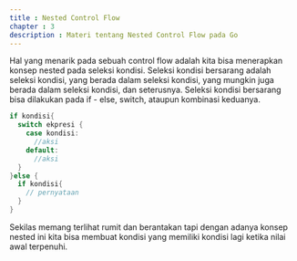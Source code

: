 ```yaml
---
title : Nested Control Flow
chapter : 3
description : Materi tentang Nested Control Flow pada Go
---
```


Hal yang menarik pada sebuah control flow adalah kita bisa menerapkan konsep 
nested pada seleksi kondisi. Seleksi kondisi bersarang adalah seleksi kondisi, 
yang berada dalam seleksi kondisi, yang mungkin juga berada dalam seleksi 
kondisi, dan seterusnya. Seleksi kondisi bersarang bisa dilakukan pada 
if - else, switch, ataupun kombinasi keduanya.

```go
if kondisi{
  switch ekpresi {
    case kondisi:
      //aksi
    default:
      //aksi
  }
}else {
  if kondisi{
    // pernyataan
  }
}
```

Sekilas memang terlihat rumit dan berantakan tapi dengan adanya konsep 
nested ini kita bisa membuat kondisi yang memiliki kondisi lagi ketika nilai 
awal terpenuhi.
